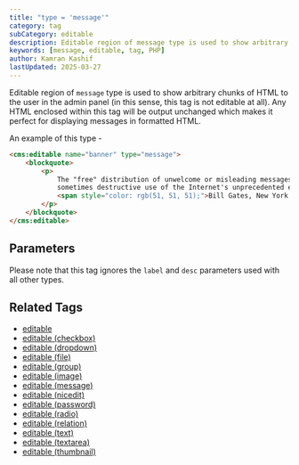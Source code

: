 ```yaml
---
title: "type = 'message'"
category: tag
subCategory: editable
description: Editable region of message type is used to show arbitrary chunks of HTML to the user in the admin panel (in this sense, this tag is not editable at all).
keywords: [message, editable, tag, PHP]
author: Kamran Kashif
lastUpdated: 2025-03-27
---
```


Editable region of `message` type is used to show arbitrary chunks of HTML to the user in the admin panel (in this sense, this tag is not editable at all). Any HTML enclosed within this tag will be output unchanged which makes it perfect for displaying messages in formatted HTML.

An example of this type -

```html
<cms:editable name="banner" type="message">
    <blockquote>
        <p>
            The "free" distribution of unwelcome or misleading messages to thousands of people is an annoying and
            sometimes destructive use of the Internet's unprecedented efficiency.
            <span style="color: rgb(51, 51, 51);">Bill Gates, New York Times, 1998</span>
        </p>
    </blockquote>
</cms:editable>
```

## Parameters

Please note that this tag ignores the `label` and `desc` parameters used with all other types.

## Related Tags

- [editable](../../editable/)
- [editable (checkbox)](../checkbox/)
- [editable (dropdown)](../dropdown/)
- [editable (file)](../file/)
- [editable (group)](../group/)
- [editable (image)](../image/)
- [editable (message)](../message/)
- [editable (nicedit)](../nicedit/)
- [editable (password)](../password/)
- [editable (radio)](../radio/)
- [editable (relation)](../relation/)
- [editable (text)](../text/)
- [editable (textarea)](../textarea/)
- [editable (thumbnail)](../thumbnail/)
